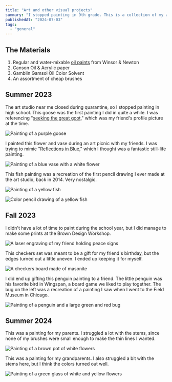 ```yaml
---
title: "Art and other visual projects"
summary: "I stopped painting in 9th grade. This is a collection of my art since graduating high school."
publishedAt: "2024-07-03"
tags:
  - "general"
---
```


## The Materials

1. Regular and water-mixable [oil paints](https://docs.google.com/spreadsheets/d/18EFVLFCieO8lWXTI5PaKAK3NjOrj8rDeYZVr_QfKY0Q/edit?usp=sharing) from Winsor & Newton
2. Canson Oil & Acrylic paper
3. Gamblin Gamsol Oil Color Solvent
4. An assortment of cheap brushes

## Summer 2023

The art studio near me closed during quarantine, so I stopped painting in high school. This goose was the first painting I did in quite a while. I was referencing "[seeking the great goot](https://x.com/MegZavala/status/1484035057656369152)," which was my friend's profile picture at the time.

![Painting of a purple goose](/art/goose-painting.png)

I painted this flower and vase during an art picnic with my friends. I was trying to mimic "[Reflections in Blue](https://www.karenwernerart.com/portfolio-viewer?collection=113310#lg=1&artworkId=5250360)," which I thought was a fantastic still-life painting.

![Painting of a blue vase with a white flower](/art/pot-with-flower-and-orange.png)

This fish painting was a recreation of the first pencil drawing I ever made at the art studio, back in 2014. Very nostalgic.

![Painting of a yellow fish](/art/fish-painting.png)

![Color pencil drawing of a yellow fish](/art/first-fish-painting.png)

## Fall 2023

I didn't have a lot of time to paint during the school year, but I did manage to make some prints at the Brown Design Workshop.

![A laser engraving of my friend holding peace signs](/art/peace-sign-cut.png)

This checkers set was meant to be a gift for my friend's birthday, but the edges turned out a little uneven. I ended up keeping it for myself.

![A checkers board made of masonite](/art/checkers-cut.png)

I did end up gifting this penguin painting to a friend. The little penguin was his favorite bird in Wingspan, a board game we liked to play together. The bug on the left was a recreation of a painting I saw when I went to the Field Museum in Chicago.

![Painting of a penguin and a large green and red bug](/art/penguin-painting.png)

## Summer 2024

This was a painting for my parents. I struggled a lot with the stems, since none of my brushes were small enough to make the thin lines I wanted.

![Painting of a brown pot of white flowers](/art/flower-painting-for-mom.png)

This was a painting for my grandparents. I also struggled a bit with the stems here, but I think the colors turned out well.

![Painting of a green glass of white and yellow flowers](/art/flower-painting-for-grandma.png)
